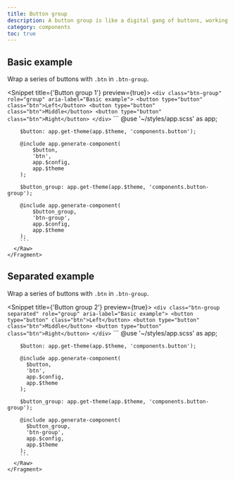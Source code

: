 ```yaml
---
title: Button group
description: A button group is like a digital gang of buttons, working together to get the job done. It's a handy component that groups related buttons, making it easier for users to navigate and interact with a website. With a button group, users can quickly find and use the buttons they need, without feeling overwhelmed by a sea of options.
category: components
toc: true
---
```


## Basic example

Wrap a series of buttons with `.btn` in `.btn-group`.

<Snippet title={'Button group 1'} preview={true}>
    <Fragment slot="html">
      <Raw file={file} line_start={17} line_end={21}>
        ```
        <div class="btn-group" role="group" aria-label="Basic example">
            <button type="button" class="btn">Left</button>
            <button type="button" class="btn">Middle</button>
            <button type="button" class="btn">Right</button>
        </div>
        ```
      </Raw>
    </Fragment>
    <Fragment slot="scss">
      <Raw file={file} line_start={28} line_end={46}>
        ```
        @use '~/styles/app.scss' as app;

        $button: app.get-theme(app.$theme, 'components.button');

        @include app.generate-component(
            $button,
            'btn',
            app.$config,
            app.$theme
        );

        $button_group: app.get-theme(app.$theme, 'components.button-group');

        @include app.generate-component(
            $button_group,
            'btn-group',
            app.$config,
            app.$theme
        );
        ```
      </Raw>
    </Fragment>
</Snippet>

## Separated example

Wrap a series of buttons with `.btn` in `.btn-group`.

<Snippet title={'Button group 2'} preview={true}>
    <Fragment slot="html">
      <Raw file={file} line_start={60} line_end={64}>
        ```
        <div class="btn-group separated" role="group" aria-label="Basic example">
            <button type="button" class="btn">Left</button>
            <button type="button" class="btn">Middle</button>
            <button type="button" class="btn">Right</button>
        </div>
        ```
      </Raw>
    </Fragment>
    <Fragment slot="scss">
      <Raw file={file} line_start={71} line_end={89}>
        ```
        @use '~/styles/app.scss' as app;

        $button: app.get-theme(app.$theme, 'components.button');

        @include app.generate-component(
          $button,
          'btn',
          app.$config,
          app.$theme
        );

        $button_group: app.get-theme(app.$theme, 'components.button-group');

        @include app.generate-component(
          $button_group,
          'btn-group',
          app.$config,
          app.$theme
        );
        ```
      </Raw>
    </Fragment>
</Snippet>
